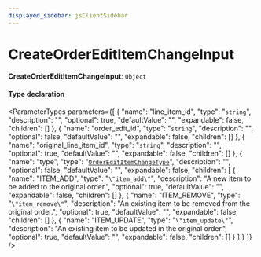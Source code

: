 ```yaml
---
displayed_sidebar: jsClientSidebar
---
```



# CreateOrderEditItemChangeInput

 **CreateOrderEditItemChangeInput**: `Object`

#### Type declaration

<ParameterTypes parameters={[
  {
    "name": "line_item_id",
    "type": "`string`",
    "description": "",
    "optional": true,
    "defaultValue": "",
    "expandable": false,
    "children": []
  },
  {
    "name": "order_edit_id",
    "type": "`string`",
    "description": "",
    "optional": false,
    "defaultValue": "",
    "expandable": false,
    "children": []
  },
  {
    "name": "original_line_item_id",
    "type": "`string`",
    "description": "",
    "optional": true,
    "defaultValue": "",
    "expandable": false,
    "children": []
  },
  {
    "name": "type",
    "type": "[`OrderEditItemChangeType`](../enums/internal.internal.OrderEditItemChangeType.mdx)",
    "description": "",
    "optional": false,
    "defaultValue": "",
    "expandable": false,
    "children": [
      {
        "name": "ITEM_ADD",
        "type": "``\"item_add\"``",
        "description": "A new item to be added to the original order.",
        "optional": true,
        "defaultValue": "",
        "expandable": false,
        "children": []
      },
      {
        "name": "ITEM_REMOVE",
        "type": "``\"item_remove\"``",
        "description": "An existing item to be removed from the original order.",
        "optional": true,
        "defaultValue": "",
        "expandable": false,
        "children": []
      },
      {
        "name": "ITEM_UPDATE",
        "type": "``\"item_update\"``",
        "description": "An existing item to be updated in the original order.",
        "optional": true,
        "defaultValue": "",
        "expandable": false,
        "children": []
      }
    ]
  }
]} />
